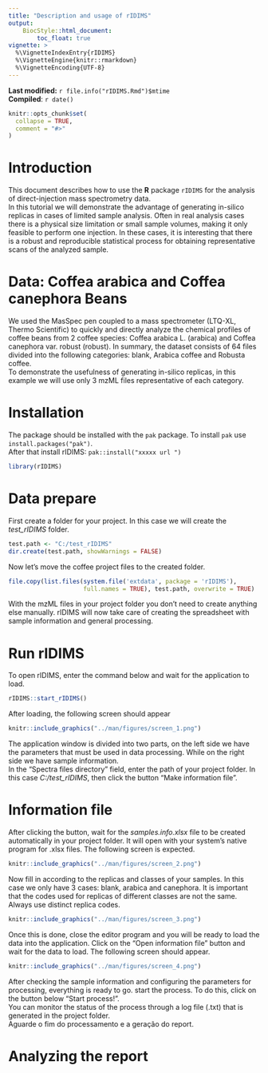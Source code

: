 ```yaml
---
title: "Description and usage of rIDIMS"
output:
    BiocStyle::html_document:
        toc_float: true
vignette: >
  %\VignetteIndexEntry{rIDIMS}
  %\VignetteEngine{knitr::rmarkdown}
  %\VignetteEncoding{UTF-8}
---
```


**Last modified:** `r file.info("rIDIMS.Rmd")$mtime`<br />
**Compiled**: `r date()`

```r
knitr::opts_chunk$set(
  collapse = TRUE,
  comment = "#>"
)
```

# Introduction

This document describes how to use the **R** package `rIDIMS` for the analysis of direct-injection mass spectrometry data. 
\
In this tutorial we will demonstrate the advantage of generating in-silico replicas in cases of limited sample analysis. Often in real analysis cases there is a physical size limitation or small sample volumes, making it only feasible to perform one injection. In these cases, it is interesting that there is a robust and reproducible statistical process for obtaining representative scans of the analyzed sample.


# Data:  Coffea arabica and Coffea canephora Beans

We used the MasSpec pen coupled to a mass spectrometer (LTQ-XL, Thermo Scientific) to quickly and directly analyze the chemical profiles of coffee beans from 2 coffee species: Coffea arabica L. (arabica) and Coffea canephora var. robust (robust). In summary, the dataset consists of 64 files divided into the following categories: blank, Arabica coffee and Robusta coffee. \
To demonstrate the usefulness of generating in-silico replicas, in this example we will use only 3 mzML files representative of each category.

# Installation

The package should be installed with the `pak` package. To
install `pak` use `install.packages("pak")`.
\
After that install rIDIMS:  `pak::install("xxxxx url ")`


```r
library(rIDIMS)
```

# Data prepare

First create a folder for your project. In this case we will create the *test_rIDIMS* folder.

```r
test.path <- "C:/test_rIDIMS"
dir.create(test.path, showWarnings = FALSE)

```

Now let's move the coffee project files to the created folder.


```r
file.copy(list.files(system.file('extdata', package = 'rIDIMS'), 
                     full.names = TRUE), test.path, overwrite = TRUE)


```

With the mzML files in your project folder you don't need to create anything else manually. rIDIMS will now take care of creating the spreadsheet with sample information and general processing.


# Run rIDIMS

To open rIDIMS, enter the command below and wait for the application to load.

```r
rIDIMS::start_rIDIMS()
```

After loading, the following screen should appear

```r
knitr::include_graphics("../man/figures/screen_1.png")
```

The application window is divided into two parts, on the left side we have the parameters that must be used
in data processing. While on the right side we have sample information. \
In the "Spectra files directory" field, enter the path of your project folder.
In this case *C:/test_rIDIMS*, then click the button "Make information file".

# Information file

After clicking the button, wait for the *samples.info.xlsx* file to be created automatically
in your project folder. It will open with your system's native program for .xlsx files.
The following screen is expected.

```r
knitr::include_graphics("../man/figures/screen_2.png")
```

Now fill in according to the replicas and classes of your samples. In this case we only have 3 cases: blank, arabica and canephora. It is important that the codes used for replicas of different classes are not the same. Always use distinct replica codes.

```r
knitr::include_graphics("../man/figures/screen_3.png")
```

Once this is done, close the editor program and you will be ready to load the data into the application. Click on the "Open information file" button and wait for the data to load. The following screen should appear.

```r
knitr::include_graphics("../man/figures/screen_4.png")
```

After checking the sample information and configuring the parameters for processing, everything is ready to go.
start the process. To do this, click on the button below "Start process!". \
You can monitor the status of the process through a log file (.txt) that is generated in the project folder. \
Aguarde o fim do processamento e a geração do report.

# Analyzing the report












